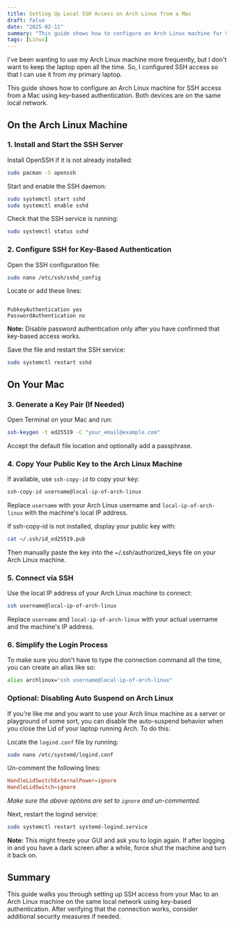 ```yaml
---
title: Setting Up Local SSH Access on Arch Linux from a Mac
draft: false
date: "2025-02-11"
summary: "This guide shows how to configure an Arch Linux machine for SSH access from a Mac using key-based authentication"
tags: [Linux]
---
```


I've been wanting to use my Arch Linux machine more frequently, but I don't want to keep the laptop open all the time. So, I configured SSH access so that I can use it from my primary laptop.

This guide shows how to configure an Arch Linux machine for SSH access from a Mac using key-based authentication. Both devices are on the same local network.

## On the Arch Linux Machine

### 1. Install and Start the SSH Server

Install OpenSSH if it is not already installed:

```bash
sudo pacman -S openssh
```

Start and enable the SSH daemon:

```bash
sudo systemctl start sshd
sudo systemctl enable sshd
```

Check that the SSH service is running:

```bash
sudo systemctl status sshd
```

### 2. Configure SSH for Key-Based Authentication

Open the SSH configuration file:

```bash
sudo nano /etc/ssh/sshd_config
```

Locate or add these lines:

```

PubkeyAuthentication yes
PasswordAuthentication no

```

**Note:** Disable password authentication only after you have confirmed that key-based access works.

Save the file and restart the SSH service:

```bash
sudo systemctl restart sshd
```

## On Your Mac

### 3. Generate a Key Pair (If Needed)

Open Terminal on your Mac and run:

```bash
ssh-keygen -t ed25519 -C "your_email@example.com"
```

Accept the default file location and optionally add a passphrase.


### 4. Copy Your Public Key to the Arch Linux Machine
 

If available, use `ssh-copy-id` to copy your key:

```bash
ssh-copy-id username@local-ip-of-arch-linux
```

Replace `username` with your Arch Linux username and `local-ip-of-arch-linux` with the machine's local IP address.

If ssh-copy-id is not installed, display your public key with:

```bash
cat ~/.ssh/id_ed25519.pub
```

Then manually paste the key into the ~/.ssh/authorized_keys file on your Arch Linux machine.


### 5. Connect via SSH

Use the local IP address of your Arch Linux machine to connect:

```bash
ssh username@local-ip-of-arch-linux
```

Replace `username` and `local-ip-of-arch-linux` with your actual username and the machine's IP address.


### 6. Simplify the Login Process

To make sure you don't have to type the connection command all the time, you can create an alias like so:

```bash
alias archlinux="ssh username@local-ip-of-arch-linux"
```

### Optional: Disabling Auto Suspend on Arch Linux

If you're like me and you want to use your Arch linux machine as a server or playground of some sort, you can disable the auto-suspend behavior when you close the Lid of your laptop running Arch. To do this:

Locate the `logind.conf` file by running:

```bash
sudo nano /etc/systemd/logind.conf
```

Un-comment the following lines:

```conf
HandleLidSwitchExternalPower=ignore
HandleLidSwitch=ignore
```

*Make sure the above options are set to `ignore` and un-commented.*

Next, restart the logind service:

```bash
sudo systemctl restart systemd-logind.service
```

**Note:** This might freeze your GUI and ask you to login again. If after logging in and you have a dark screen after a while, force shut the machine and turn it back on.

## Summary

This guide walks you through setting up SSH access from your Mac to an Arch Linux machine on the same local network using key-based authentication. After verifying that the connection works, consider additional security measures if needed.
